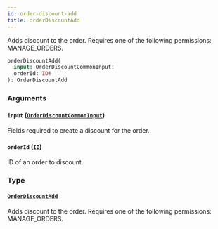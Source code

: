 ```yaml
---
id: order-discount-add
title: orderDiscountAdd
---
```


Adds discount to the order. Requires one of the following permissions: MANAGE_ORDERS.

```graphql
orderDiscountAdd(
  input: OrderDiscountCommonInput!
  orderId: ID!
): OrderDiscountAdd
```

### Arguments

#### `input` ([`OrderDiscountCommonInput`](../../../developer/api-reference/inputs/order-discount-common-input))

Fields required to create a discount for the order.

#### `orderId` ([`ID`](../../../developer/api-reference/scalars/id))

ID of an order to discount.

### Type

#### [`OrderDiscountAdd`](../../../developer/api-reference/objects/order-discount-add)

Adds discount to the order. Requires one of the following permissions: MANAGE_ORDERS.
